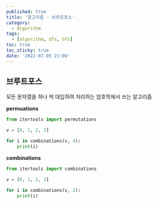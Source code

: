 ```yaml
---
published: true
title: '알고리즘 - 브루트포스'
category:
  - Algorithm
tags:
  - [algorithm, dfs, bfs]
toc: true
toc_sticky: true
date: '2022-07-05 21:00'
---
```


## 브루트포스

모든 문자열을 하나 씩 대입하여 처리하는 암호학에서 쓰는 알고리즘

**permuations**

```python
from itertools import permutations

v = [0, 1, 2, 3]

for i in combinations(v, 4):
    print(i)
```

**combinations**

```python
from itertools import combinations

v = [0, 1, 2, 3]

for i in combinations(v, 2):
    print(i)
```
